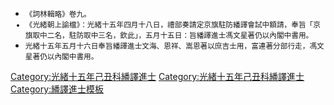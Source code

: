 {{Navbox
|name =光緒十五年己丑科繙譯進士金榜
|title =光緒十五年己丑科（[[1889年]]）繙譯進士金榜
|titlestyle = background-color:#FFD700;
|image =
|style = width:100%;text-align:center; 
|groupstyle = text-align:center; background-color:#FFD700;
|liststyle = text-align:center;
|state = {{{state<includeonly>|collapsed</includeonly>}}}
|group1 = 京旗<br>共2名
|list1 = [[文海 (繙譯進士)|文海]] - [[恩祥]]（正黃旗滿洲）

|group2 = 駐防<br>共3名
|list2 = [[嵩恩|嵩恩]] - [[馮文星]]（廣州駐防） - [[富連|富連]]

|belowstyle = text-align: center; background-color:#FFD700;
|below='''前一科：[[Template:光緒十二年丙戌科繙譯進士金榜|光緒十二年丙戌繙譯科]]　'''·'''　後一科：[[Template:光緒十六年庚寅恩科繙譯進士金榜|光緒十六年庚寅繙譯恩科]]'''<br>'''同科文武進士：[[Template:光緒十五年己丑科殿試金榜|光緒十五年己丑文科]]、[[Template:光緒十五年己丑科武殿試金榜|光緒十五年己丑武科]]'''
}}
[[Category:光緒十五年己丑科繙譯進士]]
<noinclude>[[Category:光緒十五年己丑科繙譯進士]][[Category:繙譯進士模板]]
*<small>《詞林輯略》卷九。
*《光緒朝上諭檔》：光緒十五年四月十八日，禮部奏請定京旗駐防繙譯會試中額請，奉旨「京旗取中二名，駐防取中三名，欽此」，五月十五日：旨繙譯進士馮文星著仍以內閣中書用。
*光緒十五年五月十六日奉旨繙譯進士文海、恩祥、嵩恩著以庶吉士用，富連著分部行走，馮文星著仍以內閣中書用。</small>{{DEFAULTSORT:*}}
</noinclude>
